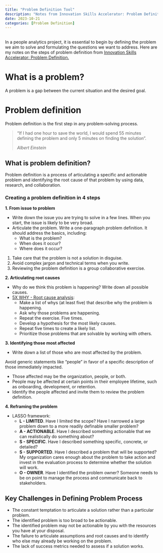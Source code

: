 ```yaml
---
title: "Problem Definition Tool"
description: "Notes from Innovation Skills Accelerator: Problem Definition"
date: 2023-10-21
categories: [Problem Definition]
---
```


<br>In a people analytics project, it is essential to begin by defining the problem we aim to solve and formulating the questions we want to address. Here are my notes on the steps of problem definition from [Innovation Skills Accelerator: Problem Definition.](https://www.youtube.com/watch?v=zP_oBt71GK8)

# What is a problem?

A problem is a gap between the current situation and the desired goal.

# Problem definition

Problem definition is the first step in any problem-solving process.

> "If I had one hour to save the world, I would spend 55 minutes defining the problem and only 5 minutes on finding the solution".
>
> *Albert Einstein*

## What is problem definition?

Problem definition is a process of articulating a specific and actionable problem and identifying the root cause of that problem by using data, research, and collaboration.

### Creating a problem definition in 4 steps

**1. From issue to problem**

-   Write down the issue you are trying to solve in a few lines. When you start, the issue is likely to be very broad.
-   Articulate the problem. Write a one-paragraph problem definition. It should address the basics, including:
    -   What is the problem?
    -   When does it occur?
    -   Where does it occur?

::: callout-tip
1.  Take care that the problem is not a solution in disguise.
2.  Avoid complex jargon and technical terms when you write.
3.  Reviewing the problem definition is a group collaborative exercise.
:::

**2. Articulating root causes**

-   Why do we think this problem is happening? Write down all possible causes.
-   [5X WHY - Root cause analysis](https://www.linkedin.com/feed/update/urn:li:activity:7123699895269535744/):
    -   Make a list of whys (at least five) that describe why the problem is happening.
    -   Ask why those problems are happening.
    -   Repeat the exercise. Five times.
    -   Develop a hypothesis for the most likely causes.
    -   Repeat five times to create a likely list.
    -   Prioritize those problems that are solvable by working with others.

**3. Identifying those most affected**

-   Write down a list of those who are most affected by the problem.

::: callout-tip
Avoid generic statements like "people" in favor of a specific description of those immediately impacted.
:::

-   Those affected may be the organization, people, or both.
-   People may be affected at certain points in their employee lifetime, such as onboarding, development, or retention.
-   Identify the people affected and invite them to review the problem definition.

**4. Reframing the problem**

-   LASSO framework:
    -   **L - LIMITED**. Have I limited the scope? Have I narrowed a large problem down to a more readily definable smaller problem?
    -   **A - ACTIONABLE**. Have I described something actionable that we can realistically do something about?
    -   **S - SPECIFIC**. Have I described something specific, concrete, or detailed?
    -   **S - SUPPORTED**. Have I described a problem that will be supported? My organization cares enough about the problem to take action and invest in the evaluation process to determine whether the solution will work.
    -   **O - OWNER**. Have I identified the problem owner? Someone needs to be on point to manage the process and communicate back to stakeholders.

## Key Challenges in Defining Problem Process

-   The constant temptation to articulate a solution rather than a particular problem.
-   The identified problem is too broad to be actionable.
-   The identified problem may not be actionable by you with the resources you have at your disposal.
-   The failure to articulate assumptions and root causes and to identify who else may already be working on the problem.
-   The lack of success metrics needed to assess if a solution works.
